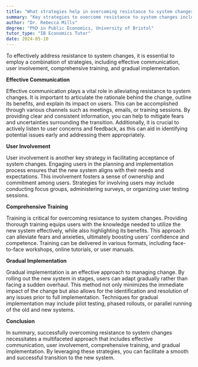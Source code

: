 ```yaml
---
title: "What strategies help in overcoming resistance to system changes?"
summary: "Key strategies to overcome resistance to system changes include effective communication, user involvement, training, and gradual implementation. These approaches facilitate smoother transitions and enhance acceptance among users."
author: "Dr. Rebecca Mills"
degree: "PhD in Public Economics, University of Bristol"
tutor_type: "IB Economics Tutor"
date: 2024-05-10
---
```


To effectively address resistance to system changes, it is essential to employ a combination of strategies, including effective communication, user involvement, comprehensive training, and gradual implementation.

**Effective Communication**

Effective communication plays a vital role in alleviating resistance to system changes. It is important to articulate the rationale behind the change, outline its benefits, and explain its impact on users. This can be accomplished through various channels such as meetings, emails, or training sessions. By providing clear and consistent information, you can help to mitigate fears and uncertainties surrounding the transition. Additionally, it is crucial to actively listen to user concerns and feedback, as this can aid in identifying potential issues early and addressing them appropriately.

**User Involvement**

User involvement is another key strategy in facilitating acceptance of system changes. Engaging users in the planning and implementation process ensures that the new system aligns with their needs and expectations. This involvement fosters a sense of ownership and commitment among users. Strategies for involving users may include conducting focus groups, administering surveys, or organizing user testing sessions.

**Comprehensive Training**

Training is critical for overcoming resistance to system changes. Providing thorough training equips users with the knowledge needed to utilize the new system effectively, while also highlighting its benefits. This approach can alleviate fears and anxieties, ultimately boosting users' confidence and competence. Training can be delivered in various formats, including face-to-face workshops, online tutorials, or user manuals.

**Gradual Implementation**

Gradual implementation is an effective approach to managing change. By rolling out the new system in stages, users can adapt gradually rather than facing a sudden overhaul. This method not only minimizes the immediate impact of the change but also allows for the identification and resolution of any issues prior to full implementation. Techniques for gradual implementation may include pilot testing, phased rollouts, or parallel running of the old and new systems.

**Conclusion**

In summary, successfully overcoming resistance to system changes necessitates a multifaceted approach that includes effective communication, user involvement, comprehensive training, and gradual implementation. By leveraging these strategies, you can facilitate a smooth and successful transition to the new system.
    